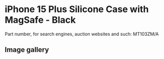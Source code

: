 # iPhone 15 Plus Silicone Case with MagSafe - Black

Part number, for search engines, auction websites and such: MT103ZM/A

## Image gallery

<div style={{ width: "768px" }}>
  <GalleryComponent
    images={[
      {
        original: "/everysource/MT103",
        thumbnail: "/everypreview/MT103",
      },
      {
        original: "/everysource/MT103_AV1",
        thumbnail: "/everypreview/MT103_AV1",
      },
      {
        original: "/everysource/MT103_AV2",
        thumbnail: "/everypreview/MT103_AV2",
      },
      {
        original: "/everysource/MT103_AV3",
        thumbnail: "/everypreview/MT103_AV3",
      },
      {
        original: "/everysource/MT103_AV4",
        thumbnail: "/everypreview/MT103_AV4",
      }
    ]}
  />
</div>